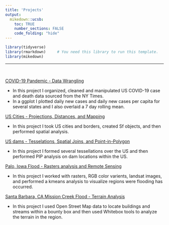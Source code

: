 ```yaml
---
title: 'Projects'
output:
  mikedown::ucsb:
    toc: TRUE
    number_sections: FALSE
    code_folding: "hide"
---
```

```r
library(tidyverse)
library(rmarkdown)     # You need this library to run this template.
library(mikedown)   
```

***
<br>

[COVID-19 Pandemic - Data Wrangling](https://anguswg-ucsb.github.io/geog-176A-labs/lab-02.html)

  - In this project I organized, cleaned and manipulated US COVID-19 case and death data sourced from the NY Times.
  - In a ggplot I plotted daily new cases and daily new cases per capita for several states and I also overlaid a 7 day rolling mean. 
<br>

[US Cities - Projections, Distances, and Mapping](https://anguswg-ucsb.github.io/geog-176A-labs/lab-03.html)

  - In this project I took US cities and borders, created Sf objects, and then performed spatial analysis.
<br>

[US dams - Tesselations, Spatial Joins, and Point-in-Polygon](https://anguswg-ucsb.github.io/geog-176A-labs/lab-04.html)

  - In this project I formed several tessellations over the US and then performed PIP analysis on dam locations within the US.
<br>

[Palo, Iowa Flood - Rasters analysis and Remote Sensing](https://anguswg-ucsb.github.io/geog-176A-labs/lab-05.html)

  - In this project I worked with rasters, RGB color varients, landsat images, and performed a kmeans analysis to visualize regions were flooding has occurred.
<br>

[Santa Barbara, CA Mission Creek Flood - Terrain Analysis](https://anguswg-ucsb.github.io/geog-176A-labs/lab-06.html)

  - In this project I used Open Street Map data to locate buildings and streams within a bounty box and then used Whitebox tools to analyze the terrain in the region.
<br> 








































